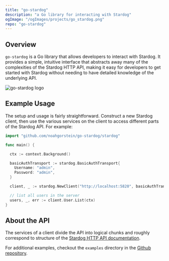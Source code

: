 ```yaml
---
title: "go-stardog"
description: "a Go library for interacting with Stardog"
ogImage: "/ogImages/projects/go_stardog.png"
repo: "go-stardog"
---
```



## Overview

`go-stardog` is a Go library that allows developers to interact with Stardog. It provides a simple, intuitive interface that abstracts away many of the complexities of the Stardog HTTP API, making it easy for developers to get started with Stardog without needing to have detailed knowledge of the underlying API.

<Image class="md:max-h-[720px] md:w-auto" src={hero} alt="go-stardog logo" />

## Example Usage

The setup and usage is fairly straightforward. Construct a new Stardog client, then use the various services on the client to access different parts of the Stardog API. For example:

```go
import "github.com/noahgorstein/go-stardog/stardog"

func main() {

  ctx := context.Background()

  basicAuthTransport := stardog.BasicAuthTransport{
    Username: "admin",
    Password: "admin",
  }

  client, _ := stardog.NewClient("http://localhost:5820", basicAuthTransport.Client())

  // list all users in the server
  users, _, err := client.User.List(ctx)
}
```

## About the API

The services of a client divide the API into logical chunks and roughly correspond to structure of the [Stardog HTTP API documentation](https://stardog-union.github.io/http-docs/).

For additional examples, checkout the `examples` directory in the [Github repository](https://github.com/noahgorstein/go-stardog/tree/main/examples).
